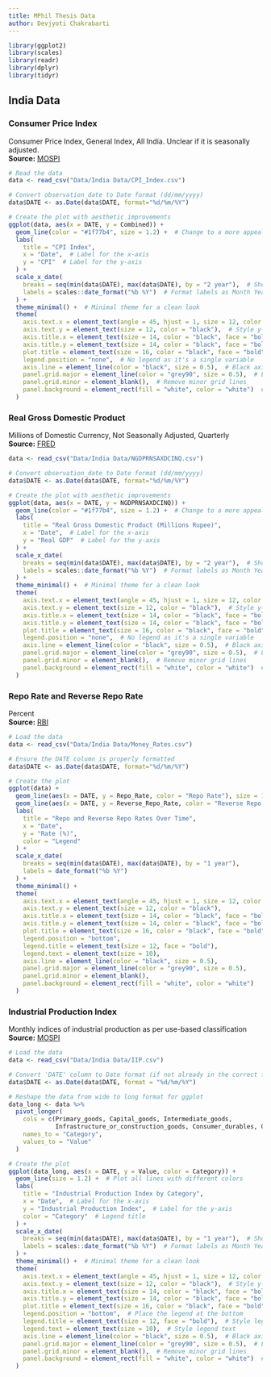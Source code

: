 ```yaml
---
title: MPhil Thesis Data
author: Devjyoti Chakrabarti 
---
```


```r
library(ggplot2)
library(scales)
library(readr)
library(dplyr)
library(tidyr)
```

## India Data

### Consumer Price Index

Consumer Price Index, General Index, All India. Unclear if it is seasonally adjusted.\
**Source:** [MOSPI](https://cpi.mospi.gov.in/Default1.aspx)

```r
# Read the data
data <- read_csv("Data/India Data/CPI_Index.csv")

# Convert observation_date to Date format (dd/mm/yyyy)
data$DATE <- as.Date(data$DATE, format="%d/%m/%Y")

# Create the plot with aesthetic improvements
ggplot(data, aes(x = DATE, y = Combined)) +
  geom_line(color = "#1f77b4", size = 1.2) +  # Change to a more appealing blue line
  labs(
    title = "CPI Index",
    x = "Date",  # Label for the x-axis
    y = "CPI"  # Label for the y-axis
  ) +
  scale_x_date(
    breaks = seq(min(data$DATE), max(data$DATE), by = "2 year"),  # Show labels every 6 months
    labels = scales::date_format("%b %Y")  # Format labels as Month Year (e.g., Nov 2024)
  ) +
  theme_minimal() +  # Minimal theme for a clean look
  theme(
    axis.text.x = element_text(angle = 45, hjust = 1, size = 12, color = "black"),  # Rotate and style x-axis labels
    axis.text.y = element_text(size = 12, color = "black"),  # Style y-axis labels
    axis.title.x = element_text(size = 14, color = "black", face = "bold"),  # Bold x-axis title
    axis.title.y = element_text(size = 14, color = "black", face = "bold"),  # Bold y-axis title
    plot.title = element_text(size = 16, color = "black", face = "bold", hjust = 0.5),  # Bold and centered title
    legend.position = "none",  # No legend as it's a single variable
    axis.line = element_line(color = "black", size = 0.5),  # Black axis lines
    panel.grid.major = element_line(color = "grey90", size = 0.5),  # Light grey grid lines
    panel.grid.minor = element_blank(),  # Remove minor grid lines
    panel.background = element_rect(fill = "white", color = "white")  # White background
  )
```

### Real Gross Domestic Product

Millions of Domestic Currency, Not Seasonally Adjusted, Quarterly <br> **Source:** [FRED](https://fred.stlouisfed.org/series/NGDPRNSAXDCINQ)

```r
data <- read_csv("Data/India Data/NGDPRNSAXDCINQ.csv")

# Convert observation_date to Date format (dd/mm/yyyy)
data$DATE <- as.Date(data$DATE, format="%d/%m/%Y")

# Create the plot with aesthetic improvements
ggplot(data, aes(x = DATE, y = NGDPRNSAXDCINQ)) +
  geom_line(color = "#1f77b4", size = 1.2) +  # Change to a more appealing blue line
  labs(
    title = "Real Gross Domestic Product (Millions Rupee)",
    x = "Date",  # Label for the x-axis
    y = "Real GDP"  # Label for the y-axis
  ) +
  scale_x_date(
    breaks = seq(min(data$DATE), max(data$DATE), by = "2 year"),  # Show labels every 6 months
    labels = scales::date_format("%b %Y")  # Format labels as Month Year (e.g., Nov 2024)
  ) +
  theme_minimal() +  # Minimal theme for a clean look
  theme(
    axis.text.x = element_text(angle = 45, hjust = 1, size = 12, color = "black"),  # Rotate and style x-axis labels
    axis.text.y = element_text(size = 12, color = "black"),  # Style y-axis labels
    axis.title.x = element_text(size = 14, color = "black", face = "bold"),  # Bold x-axis title
    axis.title.y = element_text(size = 14, color = "black", face = "bold"),  # Bold y-axis title
    plot.title = element_text(size = 16, color = "black", face = "bold", hjust = 0.5),  # Bold and centered title
    legend.position = "none",  # No legend as it's a single variable
    axis.line = element_line(color = "black", size = 0.5),  # Black axis lines
    panel.grid.major = element_line(color = "grey90", size = 0.5),  # Light grey grid lines
    panel.grid.minor = element_blank(),  # Remove minor grid lines
    panel.background = element_rect(fill = "white", color = "white")  # White background
  )
```

### Repo Rate and Reverse Repo Rate

Percent <br> **Source:** [RBI](https://www.rbi.org.in/scripts/PublicationsView.aspx?id=22517)

```r
# Load the data
data <- read_csv("Data/India Data/Money_Rates.csv")

# Ensure the DATE column is properly formatted
data$DATE <- as.Date(data$DATE, format="%d/%m/%Y")

# Create the plot
ggplot(data) +
  geom_line(aes(x = DATE, y = Repo_Rate, color = "Repo Rate"), size = 1.2) +
  geom_line(aes(x = DATE, y = Reverse_Repo_Rate, color = "Reverse Repo Rate"), size = 1.2) +
  labs(
    title = "Repo and Reverse Repo Rates Over Time",
    x = "Date",
    y = "Rate (%)",
    color = "Legend"
  ) +
  scale_x_date(
    breaks = seq(min(data$DATE), max(data$DATE), by = "1 year"),
    labels = date_format("%b %Y")
  ) +
  theme_minimal() +
  theme(
    axis.text.x = element_text(angle = 45, hjust = 1, size = 12, color = "black"),
    axis.text.y = element_text(size = 12, color = "black"),
    axis.title.x = element_text(size = 14, color = "black", face = "bold"),
    axis.title.y = element_text(size = 14, color = "black", face = "bold"),
    plot.title = element_text(size = 16, color = "black", face = "bold", hjust = 0.5),
    legend.position = "bottom",
    legend.title = element_text(size = 12, face = "bold"),
    legend.text = element_text(size = 10),
    axis.line = element_line(color = "black", size = 0.5),
    panel.grid.major = element_line(color = "grey90", size = 0.5),
    panel.grid.minor = element_blank(),
    panel.background = element_rect(fill = "white", color = "white")
  )
```

### Industrial Production Index

Monthly indices of industrial production as per use-based classification <br> **Source:** [MOSPI](https://mospi.gov.in/iip)

```r
# Load the data
data <- read_csv("Data/India Data/IIP.csv")

# Convert 'DATE' column to Date format (if not already in the correct format)
data$DATE <- as.Date(data$DATE, format = "%d/%m/%Y")

# Reshape the data from wide to long format for ggplot
data_long <- data %>%
  pivot_longer(
    cols = c(Primary_goods, Capital_goods, Intermediate_goods, 
             Infrastructure_or_construction_goods, Consumer_durables, Consumer_non_durables),
    names_to = "Category",
    values_to = "Value"
  )

# Create the plot
ggplot(data_long, aes(x = DATE, y = Value, color = Category)) +
  geom_line(size = 1.2) +  # Plot all lines with different colors
  labs(
    title = "Industrial Production Index by Category",
    x = "Date",  # Label for the x-axis
    y = "Industrial Production Index",  # Label for the y-axis
    color = "Category"  # Legend title
  ) +
  scale_x_date(
    breaks = seq(min(data$DATE), max(data$DATE), by = "1 year"),  # Show labels every year
    labels = scales::date_format("%b %Y")  # Format labels as Month Year (e.g., Nov 2024)
  ) +
  theme_minimal() +  # Minimal theme for a clean look
  theme(
    axis.text.x = element_text(angle = 45, hjust = 1, size = 12, color = "black"),  # Rotate and style x-axis labels
    axis.text.y = element_text(size = 12, color = "black"),  # Style y-axis labels
    axis.title.x = element_text(size = 14, color = "black", face = "bold"),  # Bold x-axis title
    axis.title.y = element_text(size = 14, color = "black", face = "bold"),  # Bold y-axis title
    plot.title = element_text(size = 16, color = "black", face = "bold", hjust = 0.5),  # Bold and centered title
    legend.position = "bottom",  # Place the legend at the bottom
    legend.title = element_text(size = 12, face = "bold"),  # Style legend title
    legend.text = element_text(size = 10),  # Style legend text
    axis.line = element_line(color = "black", size = 0.5),  # Black axis lines
    panel.grid.major = element_line(color = "grey90", size = 0.5),  # Light grey grid lines
    panel.grid.minor = element_blank(),  # Remove minor grid lines
    panel.background = element_rect(fill = "white", color = "white")  # White background
  )
```
